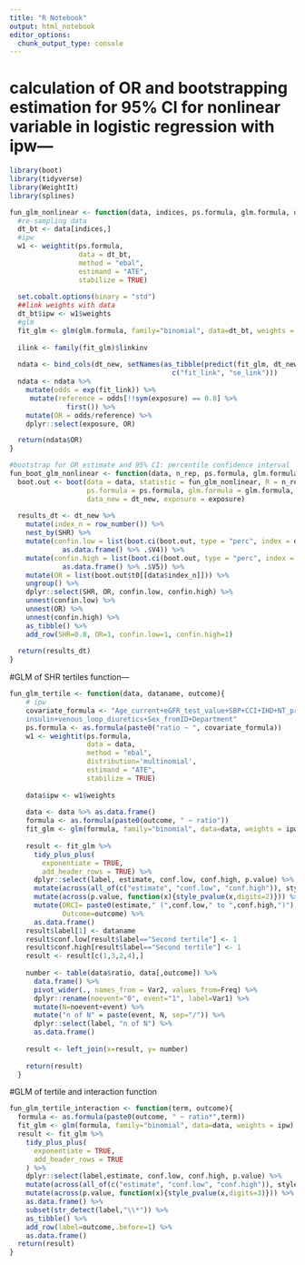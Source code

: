 ```yaml
---
title: "R Notebook"
output: html_notebook
editor_options: 
  chunk_output_type: console
---
```


# calculation of OR and bootstrapping estimation for 95% CI for nonlinear variable in logistic regression with ipw--- 
```r
library(boot)
library(tidyverse)
library(WeightIt)
library(splines)

fun_glm_nonlinear <- function(data, indices, ps.formula, glm.formula, data_new, exposure){
  #re-sampling data
  dt_bt <- data[indices,]
  #ipw
  w1 <- weightit(ps.formula,
                 data = dt_bt,
                 method = "ebal",
                 estimand = "ATE",
                 stabilize = TRUE) 
  
  set.cobalt.options(binary = "std")
  ##link weights with data
  dt_bt$ipw <- w1$weights
  #glm
  fit_glm <- glm(glm.formula, family="binomial", data=dt_bt, weights = ipw)
  
  ilink <- family(fit_glm)$linkinv
  
  ndata <- bind_cols(dt_new, setNames(as_tibble(predict(fit_glm, dt_new, se.fit=TRUE)[1:2]),
                                        c("fit_link", "se_link")))
  ndata <- ndata %>% 
    mutate(odds = exp(fit_link)) %>% 
     mutate(reference = odds[!!sym(exposure) == 0.8] %>% 
              first()) %>% 
    mutate(OR = odds/reference) %>% 
    dplyr::select(exposure, OR)

  return(ndata$OR)
}

#bootstrap for OR estimate and 95% CI: percentile confidence interval
fun_boot_glm_nonlinear <- function(data, n_rep, ps.formula, glm.formula, data_new, exposure){
  boot.out <- boot(data = data, statistic = fun_glm_nonlinear, R = n_rep, 
                   ps.formula = ps.formula, glm.formula = glm.formula,
                   data_new = dt_new, exposure = exposure)
  
  results_dt <- dt_new %>% 
    mutate(index_n = row_number()) %>% 
    nest_by(SHR) %>% 
    mutate(confin.low = list(boot.ci(boot.out, type = "perc", index = data$index_n)$percent %>% 
             as.data.frame() %>% .$V4)) %>% 
    mutate(confin.high = list(boot.ci(boot.out, type = "perc", index = data$index_n)$percent %>% 
             as.data.frame() %>% .$V5)) %>% 
    mutate(OR = list(boot.out$t0[[data$index_n]])) %>% 
    ungroup() %>% 
    dplyr::select(SHR, OR, confin.low, confin.high) %>% 
    unnest(confin.low) %>% 
    unnest(OR) %>% 
    unnest(confin.high) %>% 
    as_tibble() %>% 
    add_row(SHR=0.8, OR=1, confin.low=1, confin.high=1)
          
  return(results_dt)
}
```
#GLM of SHR tertiles function---
```r
fun_glm_tertile <- function(data, dataname, outcome){
    # ipw 
    covariate_formula <- "Age_current+eGFR_test_value+SBP+CCI+IHD+NT_proBNP_test_value+
    insulin+venous_loop_diuretics+Sex_fromID+Department"
    ps.formula <- as.formula(paste0("ratio ~ ", covariate_formula))
    w1 <- weightit(ps.formula,
                   data = data,
                   method = "ebal",
                   distribution='multinomial',
                   estimand = "ATE",
                   stabilize = TRUE)
    
    data$ipw <- w1$weights
    
    data <- data %>% as.data.frame()
    formula <- as.formula(paste0(outcome, " ~ ratio"))
    fit_glm <- glm(formula, family="binomial", data=data, weights = ipw) 
    
    result <- fit_glm %>% 
      tidy_plus_plus(
        exponentiate = TRUE,
        add_header_rows = TRUE) %>%
      dplyr::select(label, estimate, conf.low, conf.high, p.value) %>%
      mutate(across(all_of(c("estimate", "conf.low", "conf.high")), style_ratio)) %>%
      mutate(across(p.value, function(x){style_pvalue(x,digits=2)})) %>%
      mutate(ORCI= paste0(estimate," (",conf.low," to ",conf.high,")"),
             Outcome=outcome) %>% 
      as.data.frame() 
    result$label[1] <- dataname
    result$conf.low[result$label=="Second tertile"] <- 1
    result$conf.high[result$label=="Second tertile"] <- 1
    result <- result[c(1,3,2,4),]
    
    number <- table(data$ratio, data[,outcome]) %>% 
      data.frame() %>% 
      pivot_wider(., names_from = Var2, values_from=Freq) %>% 
      dplyr::rename(noevent="0", event="1", label=Var1) %>% 
      mutate(N=noevent+event) %>% 
      mutate("n of N" = paste(event, N, sep="/")) %>% 
      dplyr::select(label, "n of N") %>% 
      as.data.frame()
    
    result <- left_join(x=result, y= number)
    
    return(result)
  }
```
#GLM of tertile and interaction function
```r
fun_glm_tertile_interaction <- function(term, outcome){
  formula <- as.formula(paste0(outcome, " ~ ratio*",term))
  fit_glm <- glm(formula, family="binomial", data=data, weights = ipw) 
  result <- fit_glm %>% 
    tidy_plus_plus(
      exponentiate = TRUE,
      add_header_rows = TRUE
    ) %>%
    dplyr::select(label,estimate, conf.low, conf.high, p.value) %>%
    mutate(across(all_of(c("estimate", "conf.low", "conf.high")), style_ratio)) %>%
    mutate(across(p.value, function(x){style_pvalue(x,digits=3)})) %>%
    as.data.frame() %>% 
    subset(str_detect(label,"\\*")) %>% 
    as_tibble() %>% 
    add_row(label=outcome,.before=1) %>% 
    as.data.frame()
  return(result)
}
```

```r

```



